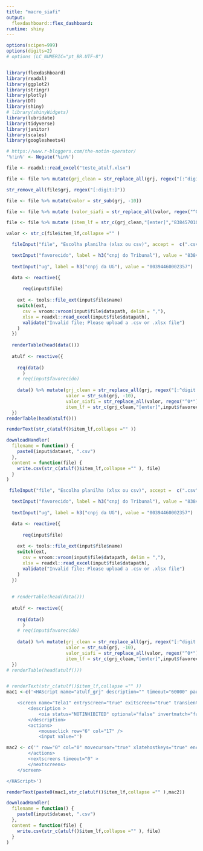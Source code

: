 ```yaml
---
title: "macro_siafi"
output:
  flexdashboard::flex_dashboard:
runtime: shiny
---
```



```r
options(scipen=999)
options(digits=2)
# options (LC_NUMERIC="pt_BR.UTF-8")
```

```r
```



```r
library(flexdashboard)
library(readxl)
library(ggplot2)
library(stringr)
library(plotly)
library(DT)
library(shiny)
# library(shinyWidgets)
library(lubridate)
library(tidyverse)
library(janitor)
library(scales)
library(googlesheets4)
```



```r
# https://www.r-bloggers.com/the-notin-operator/
'%!in%' <- Negate('%in%')
```


```r
file <- readxl::read_excel("teste_atulf.xlsx")

file <- file %>% mutate(grj_clean = str_replace_all(grj, regex("[:^digit:]"),""))

str_remove_all(file$grj, regex("[:digit:]"))

file <- file %>% mutate(valor = str_sub(grj, -10))

file <- file %>% mutate (valor_siafi = str_replace_all(valor, regex("^0*"),"") )

file <- file %>% mutate (item_lf = str_c(grj_clean,"[enter]","83845701000159","00394460002357",valor_siafi,"[enter]",valor_siafi,"[enter]","s","[enter]","[pf4]"))

valor <- str_c(file$item_lf,collapse ="" )
```


```r

  fileInput("file", "Escolha planilha (xlsx ou csv)", accept =  c(".csv", ".xlsx"))

  textInput("favorecido", label = h3("cnpj do Tribunal"), value = "83845701000159")
  
  textInput("ug", label = h3("cnpj da UG"), value = "00394460002357")

  data <- reactive({
    
      req(input$file)
    
    ext <- tools::file_ext(input$file$name)
    switch(ext,
      csv = vroom::vroom(input$file$datapath, delim = ","),
      xlsx = readxl::read_excel(input$file$datapath),
      validate("Invalid file; Please upload a .csv or .xlsx file")
    )
  })
  
  renderTable(head(data()))
  
  atulf <- reactive({
    
    req(data()
      )
    # req(input$favorecido)
    
    data() %>% mutate(grj_clean = str_replace_all(grj, regex("[:^digit:]"),""),
                      valor = str_sub(grj, -10),
                      valor_siafi = str_replace_all(valor, regex("^0*"),""),
                      item_lf = str_c(grj_clean,"[enter]",input$favorecido,input$ug,valor_siafi,"[enter]",valor_siafi,"[enter]","s","[enter]","[pf4]"))
  })
renderTable(head(atulf()))

renderText(str_c(atulf()$item_lf,collapse ="" ))

downloadHandler(
  filename = function() {
    paste0(input$dataset, ".csv")
  },
  content = function(file) {
    write.csv(str_c(atulf()$item_lf,collapse ="" ), file)
  }
)

```

```r
 fileInput("file", "Escolha planilha (xlsx ou csv)", accept =  c(".csv", ".xlsx"))

  textInput("favorecido", label = h3("cnpj do Tribunal"), value = "83845701000159")
  
  textInput("ug", label = h3("cnpj da UG"), value = "00394460002357")

  data <- reactive({
    
      req(input$file)
    
    ext <- tools::file_ext(input$file$name)
    switch(ext,
      csv = vroom::vroom(input$file$datapath, delim = ","),
      xlsx = readxl::read_excel(input$file$datapath),
      validate("Invalid file; Please upload a .csv or .xlsx file")
    )
  })
  
  
  # renderTable(head(data()))
  
  atulf <- reactive({
    
    req(data()
      )
    # req(input$favorecido)
    
    data() %>% mutate(grj_clean = str_replace_all(grj, regex("[:^digit:]"),""),
                      valor = str_sub(grj, -10),
                      valor_siafi = str_replace_all(valor, regex("^0*"),""),
                      item_lf = str_c(grj_clean,"[enter]",input$favorecido,input$ug,valor_siafi,"[enter]",valor_siafi,"[enter]","s","[enter]","[pf4]"))
  })
# renderTable(head(atulf()))


# renderText(str_c(atulf()$item_lf,collapse ="" ))
mac1 <-c('<HAScript name="atulf_grj" description="" timeout="60000" pausetime="300" promptall="true" blockinput="false" author="mari" creationdate="14/07/2021 15:00:18" supressclearevents="false" usevars="false" ignorepauseforenhancedtn="true" delayifnotenhancedtn="0" ignorepausetimeforenhancedtn="true">

    <screen name="Tela1" entryscreen="true" exitscreen="true" transient="false">
        <description >
            <oia status="NOTINHIBITED" optional="false" invertmatch="false" />
        </description>
        <actions>
            <mouseclick row="6" col="17" />
            <input value="') 

mac2 <- c('" row="0" col="0" movecursor="true" xlatehostkeys="true" encrypted="false" />
        </actions>
        <nextscreens timeout="0" >
        </nextscreens>
    </screen>

</HAScript>')

renderText(paste0(mac1,str_c(atulf()$item_lf,collapse ="" ),mac2))

downloadHandler(
  filename = function() {
    paste0(input$dataset, ".csv")
  },
  content = function(file) {
    write.csv(str_c(atulf()$item_lf,collapse ="" ), file)
  }
)

```

